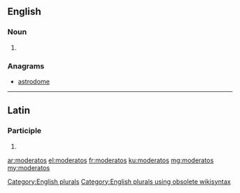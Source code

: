 ==English==

===Noun===
{{head|en}}

# {{plural of|moderato}}

===Anagrams===
* [[astrodome#English|astrodome]]

[[Category:English plurals]][[Category:English plurals using obsolete wikisyntax]]

----

==Latin==

===Participle===
{{la-part-form|moderatōs}}

# {{inflection of|moderatus||acc|m|p|lang=la}}

[[ar:moderatos]]
[[el:moderatos]]
[[fr:moderatos]]
[[ku:moderatos]]
[[mg:moderatos]]
[[my:moderatos]]